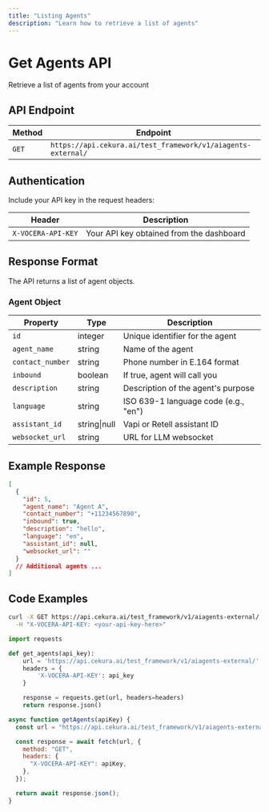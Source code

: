 ---
title: "Listing Agents"
description: "Learn how to retrieve a list of agents"
---

# Get Agents API

Retrieve a list of agents from your account

## API Endpoint

| Method | Endpoint                                                     |
| ------ | ------------------------------------------------------------ |
| `GET`  | `https://api.cekura.ai/test_framework/v1/aiagents-external/` |

## Authentication

Include your API key in the request headers:

| Header             | Description                              |
| ------------------ | ---------------------------------------- |
| `X-VOCERA-API-KEY` | Your API key obtained from the dashboard |

## Response Format

The API returns a list of agent objects.

### Agent Object

| Property         | Type         | Description                          |
| ---------------- | ------------ | ------------------------------------ |
| `id`             | integer      | Unique identifier for the agent      |
| `agent_name`     | string       | Name of the agent                    |
| `contact_number` | string       | Phone number in E.164 format         |
| `inbound`        | boolean      | If true, agent will call you         |
| `description`    | string       | Description of the agent's purpose   |
| `language`       | string       | ISO 639-1 language code (e.g., "en") |
| `assistant_id`   | string\|null | Vapi or Retell assistant ID          |
| `websocket_url`  | string       | URL for LLM websocket                |

## Example Response

```json
[
  {
    "id": 5,
    "agent_name": "Agent A",
    "contact_number": "+11234567890",
    "inbound": true,
    "description": "hello",
    "language": "en",
    "assistant_id": null,
    "websocket_url": ""
  }
  // Additional agents ...
]
```

## Code Examples

<CodeGroup>

```bash Curl
curl -X GET https://api.cekura.ai/test_framework/v1/aiagents-external/ \
  -H "X-VOCERA-API-KEY: <your-api-key-here>"
```

```python Python
import requests

def get_agents(api_key):
    url = 'https://api.cekura.ai/test_framework/v1/aiagents-external/'
    headers = {
        'X-VOCERA-API-KEY': api_key
    }

    response = requests.get(url, headers=headers)
    return response.json()
```

```javascript JavaScript
async function getAgents(apiKey) {
  const url = "https://api.cekura.ai/test_framework/v1/aiagents-external/";

  const response = await fetch(url, {
    method: "GET",
    headers: {
      "X-VOCERA-API-KEY": apiKey,
    },
  });

  return await response.json();
}
```

</CodeGroup>
